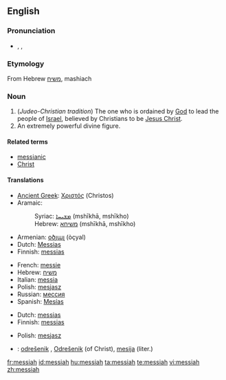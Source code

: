 {{also|Messiah}}
==English==

===Pronunciation===
* {{enPR|mə-sī'ə}}, {{IPA|/məˈsaɪ.ə/}}, {{SAMPA|/m@"saI@/}}

===Etymology===
From Hebrew [[משיח]], mashiach

===Noun===
{{en-noun}}

# (''Judeo-Christian tradition'')  The one who is ordained by [[God]] to lead the people of [[Israel]], believed by Christians to be [[Jesus Christ]].
# An extremely powerful divine figure.

====Related terms====
* [[messianic]]
* [[Christ]]

====Translations====
{{trans-top|ordained to lead the people of Israel}}
* [[Ancient Greek]]: [[Χριστός]] (Christos) {{m}}
* Aramaic:
*: Syriac: [[ܡܫܝܚܐ]] (mshīkhā, mshīkho) {{m}}
*: Hebrew: [[משיחא]] (mshīkhā, mshīkho) {{m}}
* Armenian: [[օծյալ]] (òçyal)
* Dutch: [[Messias]] {{m}}
* Finnish: [[messias]]
{{trans-mid}}
* French: [[messie]] {{m}}
* Hebrew: [[משיח]] {{romanization of Hebrew|mashíakh}} {{m}}
* Italian: [[messia]] {{m}}
* Polish: [[mesjasz]] {{m}}
* Russian: [[мессия]] {{m}}
* Spanish: [[Mesías]] {{m}}
{{trans-bottom}}

{{trans-top|an extremely powerful divine figure}}
* Dutch: [[messias]] {{m}}
* Finnish: [[messias]]
{{trans-mid}}
* Polish: [[mesjasz]] {{m}}
{{trans-bottom}}

{{checktrans-top}}
* {{ttbc|Slovene}}: [[odrešenik]] {{m}}, [[Odrešenik]] {{m}} (of Christ), [[mesija]] {{m}} (liter.)
{{checktrans-bottom}}

[[fr:messiah]]
[[id:messiah]]
[[hu:messiah]]
[[ta:messiah]]
[[te:messiah]]
[[vi:messiah]]
[[zh:messiah]]